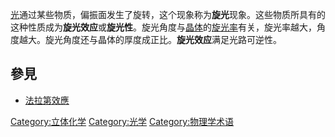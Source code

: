 {{unreferenced|time=2018-02-11T20:39:45+00:00}}
{{Request translation}}
{{NoteTA|G1=物理學}}
[[光|光]]通过某些物质，偏振面发生了旋转，这个现象称为'''旋光'''现象。这些物质所具有的这种性质成为'''旋光效应'''或'''旋光性'''。旋光角度与[[晶体|晶体]]的[[旋光率|旋光率]]有关，旋光率越大，角度越大。旋光角度还与晶体的厚度成正比。'''旋光效应'''满足光路可逆性。

{{光學小作品}}
{{化学小作品}}
{{物理学小作品}}

==參見==
*[[法拉第效應|法拉第效應]]

{{不对称合成}}

{{DEFAULTSORT:X}} 
[[Category:立体化学|Category:立体化学]]
[[Category:光学|Category:光学]]
[[Category:物理学术语|Category:物理学术语]]